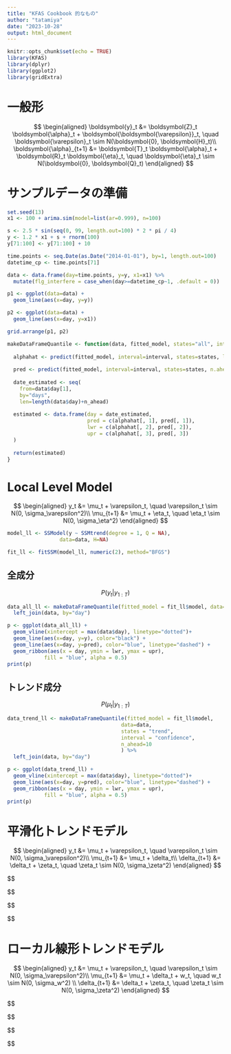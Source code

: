 ```yaml
---
title: "KFAS Cookbook 的なもの"
author: "tatamiya"
date: "2023-10-28"
output: html_document
---
```


```r
knitr::opts_chunk$set(echo = TRUE)
library(KFAS)
library(dplyr)
library(ggplot2)
library(gridExtra)
```

# 一般形

$$
\begin{aligned}
    \boldsymbol{y}_t &= \boldsymbol{Z}_t \boldsymbol{\alpha}_t + \boldsymbol{\boldsymbol{\varepsilon}}_t, \quad \boldsymbol{\varepsilon}_t \sim N(\boldsymbol{0}, \boldsymbol{H}_t)\\
    \boldsymbol{\alpha}_{t+1} &= \boldsymbol{T}_t \boldsymbol{\alpha}_t + \boldsymbol{R}_t \boldsymbol{\eta}_t, \quad \boldsymbol{\eta}_t \sim N(\boldsymbol{0}, \boldsymbol{Q}_t)
\end{aligned}
$$

# サンプルデータの準備

```r
set.seed(13)
x1 <- 100 + arima.sim(model=list(ar=0.999), n=100)

s <- 2.5 * sin(seq(0, 99, length.out=100) * 2 * pi / 4)
y <- 1.2 * x1 + s + rnorm(100)
y[71:100] <- y[71:100] + 10

time.points <- seq.Date(as.Date("2014-01-01"), by=1, length.out=100)
datetime_cp <- time.points[71]

data <- data.frame(day=time.points, y=y, x1=x1) %>%
  mutate(flg_interfere = case_when(day>=datetime_cp~1, .default = 0)) 

p1 <- ggplot(data=data) +
  geom_line(aes(x=day, y=y))

p2 <- ggplot(data=data) +
  geom_line(aes(x=day, y=x1))

grid.arrange(p1, p2)
```
```r
makeDataFrameQuantile <- function(data, fitted_model, states="all", interval="prediction", n_ahead=5, level=0.95){
  
  alphahat <- predict(fitted_model, interval=interval, states=states, level=level)
  
  pred <- predict(fitted_model, interval=interval, states=states, n.ahead = n_ahead, level=level)
  
  date_estimated <- seq(
    from=data$day[1],
    by="days",
    len=length(data$day)+n_ahead)
  
  estimated <- data.frame(day = date_estimated,
                          pred = c(alphahat[, 1], pred[, 1]),
                          lwr = c(alphahat[, 2], pred[, 2]),
                          upr = c(alphahat[, 3], pred[, 3])
  )
  
  return(estimated)
}
```


# Local Level Model

$$
\begin{aligned}
y_t &= \mu_t + \varepsilon_t, \quad \varepsilon_t \sim N(0, \sigma_\varepsilon^2)\\
\mu_{t+1} &= \mu_t + \eta_t, \quad \eta_t \sim N(0, \sigma_\eta^2)
\end{aligned}
$$

```r
model_ll <- SSModel(y ~ SSMtrend(degree = 1, Q = NA),
                 data=data, H=NA)

fit_ll <- fitSSM(model_ll, numeric(2), method="BFGS")
```

## 全成分

$$
P(y_t \vert y_{1:T})
$$

```r
data_all_ll <- makeDataFrameQuantile(fitted_model = fit_ll$model, data=data, states = "all", interval = "prediction", n_ahead=10) %>%
  left_join(data, by="day")

p <- ggplot(data_all_ll) +
  geom_vline(xintercept = max(data$day), linetype="dotted")+
  geom_line(aes(x=day, y=y), color="black") + 
  geom_line(aes(x=day, y=pred), color="blue", linetype="dashed") + 
  geom_ribbon(aes(x = day, ymin = lwr, ymax = upr),
            fill = "blue", alpha = 0.5)
print(p)
```

## トレンド成分

$$
  P(\mu_t \vert y_{1:T})
$$

```r
data_trend_ll <- makeDataFrameQuantile(fitted_model = fit_ll$model,
                                     data=data,
                                     states = "trend",
                                     interval = "confidence",
                                     n_ahead=10
                                     ) %>%
  left_join(data, by="day")

p <- ggplot(data_trend_ll) +
  geom_vline(xintercept = max(data$day), linetype="dotted")+
  geom_line(aes(x=day, y=pred), color="blue", linetype="dashed") + 
  geom_ribbon(aes(x = day, ymin = lwr, ymax = upr),
            fill = "blue", alpha = 0.5)
print(p)
```

# 平滑化トレンドモデル

$$
\begin{aligned}
y_t &= \mu_t + \varepsilon_t, \quad \varepsilon_t \sim N(0, \sigma_\varepsilon^2)\\
\mu_{t+1} &= \mu_t + \delta_t\\
\delta_{t+1} &= \delta_t +  \zeta_t, \quad \zeta_t \sim N(0, \sigma_\zeta^2)
\end{aligned}
$$

$$
\begin{aligned}
y_t = (1, 0)
\begin{pmatrix}
\mu_t\\
\delta_t
\end{pmatrix}
+ \varepsilon_t, \quad \varepsilon_t \sim N(0, \sigma_\varepsilon^2)\\

\begin{pmatrix}
\mu_{t+1}\\
\delta_{t+1}
\end{pmatrix}
=
\begin{pmatrix}
1 & 1\\
0 & 1
\end{pmatrix}
\begin{pmatrix}
\mu_{t}\\
\delta_{t}
\end{pmatrix}
+ 
\begin{pmatrix}
1 & 0\\
0 & 1
\end{pmatrix}
\boldsymbol{\zeta}_t\\

\boldsymbol{\zeta}_t \sim N\left(
\begin{pmatrix}
0\\
0
\end{pmatrix},
\begin{pmatrix}
0 & 0\\
0 & \sigma_\zeta^2
\end{pmatrix}
\right)
\end{aligned}
$$

$$
\begin{aligned}
\boldsymbol{Z}= (1, 0), \quad 
\boldsymbol{\alpha}_t = 
\begin{pmatrix}
\mu_t\\
\delta_t
\end{pmatrix}, \quad \boldsymbol{H} = \sigma_\varepsilon^2\\

\boldsymbol{T} =
\begin{pmatrix}
1 & 1\\
0 & 1
\end{pmatrix}, \quad 
\boldsymbol{R} = \begin{pmatrix}
1 & 0\\
0 & 1
\end{pmatrix}, \quad
\boldsymbol{Q} = 
\begin{pmatrix}
0 & 0\\
0 & \sigma_\zeta^2
\end{pmatrix}
\end{aligned}
$$


# ローカル線形トレンドモデル

$$
\begin{aligned}
y_t &= \mu_t + \varepsilon_t, \quad \varepsilon_t \sim N(0, \sigma_\varepsilon^2)\\
\mu_{t+1} &= \mu_t + \delta_t + w_t, \quad w_t \sim N(0, \sigma_w^2) \\
\delta_{t+1} &= \delta_t +  \zeta_t, \quad \zeta_t \sim N(0, \sigma_\zeta^2)
\end{aligned}
$$

$$
\begin{aligned}
y_t = (1, 0)
\begin{pmatrix}
\mu_t\\
\delta_t
\end{pmatrix}
+ \varepsilon_t, \quad \varepsilon_t \sim N(0, \sigma_\varepsilon^2)\\

\begin{pmatrix}
\mu_{t+1}\\
\delta_{t+1}
\end{pmatrix}
=
\begin{pmatrix}
1 & 1\\
0 & 1
\end{pmatrix}
\begin{pmatrix}
\mu_{t}\\
\delta_{t}
\end{pmatrix}
+ 
\begin{pmatrix}
1 & 0\\
0 & 1
\end{pmatrix}
\begin{pmatrix}
w_t\\
\zeta_t
\end{pmatrix}
\\

\begin{pmatrix}
w_t\\
\zeta_t
\end{pmatrix}
\sim N\left(
\begin{pmatrix}
0\\
0
\end{pmatrix},
\begin{pmatrix}
\sigma_w^2 & 0\\
0 & \sigma_\zeta^2
\end{pmatrix}
\right)
\end{aligned}
$$

$$
\begin{aligned}
\boldsymbol{Z}= (1, 0), \quad 
\boldsymbol{\alpha}_t = 
\begin{pmatrix}
\mu_t\\
\delta_t
\end{pmatrix}, \quad \boldsymbol{H} = \sigma_\varepsilon^2\\

\boldsymbol{T} =
\begin{pmatrix}
1 & 1\\
0 & 1
\end{pmatrix}, \quad 
\boldsymbol{R} = \begin{pmatrix}
1 & 0\\
0 & 1
\end{pmatrix}, \quad

\boldsymbol{\eta}_t =
\begin{pmatrix}
w_t\\
\zeta_t
\end{pmatrix}, \quad
\boldsymbol{Q} = 
\begin{pmatrix}
\sigma_w^2 & 0\\
0 & \sigma_\zeta^2
\end{pmatrix}
\end{aligned}
$$
